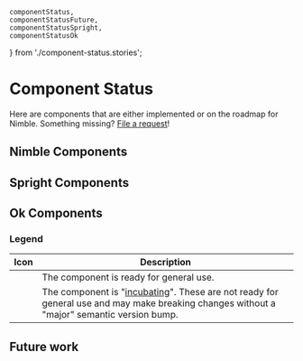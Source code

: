     componentStatus,
    componentStatusFuture,
    componentStatusSpright,
    componentStatusOk
} from './component-status.stories';

<Meta title="Component Status" />

# Component Status

Here are components that are either implemented or on the roadmap for Nimble.
Something missing?
[File a request](https://github.com/ni/nimble/issues/new/choose)!

## Nimble Components

<p>
    <Story of={componentStatus} />
</p>

## Spright Components

<p>
    <Story of={componentStatusSpright} />
</p>

## Ok Components

<p>
    <Story of={componentStatusOk} />
</p>

### Legend

| Icon                                                             | Description                                                                                                                                                              |
| ---------------------------------------------------------------- | ------------------------------------------------------------------------------------------------------------------------------------------------------------------------ |
| <nimble-icon-check severity="success"></nimble-icon-check>       | The component is ready for general use.                                                                                                                                  |
| <nimble-icon-triangle severity="warning"></nimble-icon-triangle> | The component is "[incubating](/docs/incubating-docs--docs)". These are not ready for general use and may make breaking changes without a "major" semantic version bump. |

## Future work

<p>
    <Story of={componentStatusFuture} />
</p>
